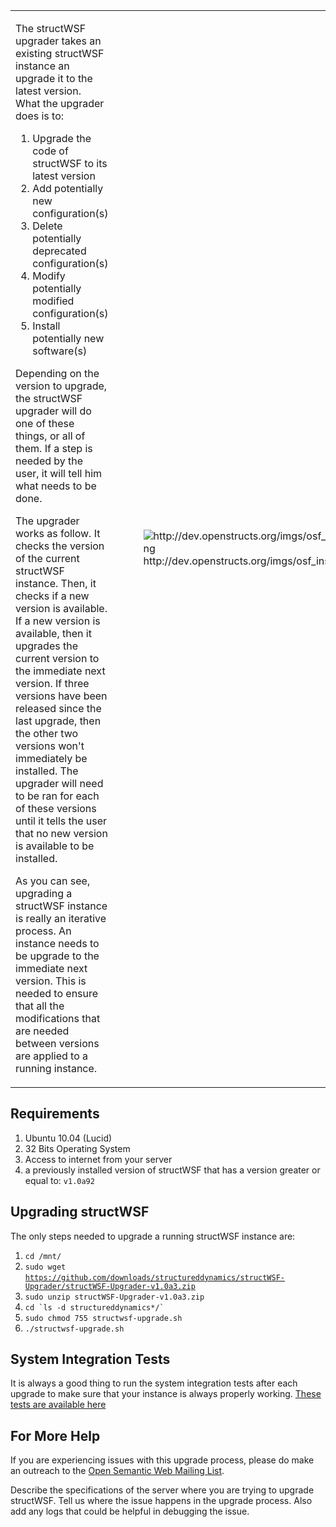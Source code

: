 {|
|-
| <p>The structWSF upgrader takes an existing structWSF instance an upgrade it to the latest version. What the upgrader does is to:

# Upgrade the code of structWSF to its latest version
# Add potentially new configuration(s)
# Delete potentially deprecated configuration(s)
# Modify potentially modified configuration(s)
# Install potentially new software(s)

Depending on the version to upgrade, the structWSF upgrader will do one of these things, or all of them. If a step is needed by the user, it will tell him what needs to be done.

The upgrader works as follow. It checks the version of the current structWSF instance. Then, it checks if a new version is available. If a new version is available, then it upgrades the current version to the immediate next version. If three versions have been released since the last upgrade, then the other two versions won't immediately be installed. The upgrader will need to be ran for each of these versions until it tells the user that no new version is available to be installed.

As you can see, upgrading a structWSF instance is really an iterative process. An instance needs to be upgrade to the immediate next version. This is needed to ensure that all the modifications that are needed between versions are applied to a running instance.</p>
| [[File:http://dev.openstructs.org/imgs/osf_installer.png]]
|}

== Requirements ==
# Ubuntu 10.04 (Lucid)
# 32 Bits Operating System
# Access to internet from your server
# a previously installed version of structWSF that has a version greater or equal to: <code>v1.0a92</code>

== Upgrading structWSF ==
The only steps needed to upgrade a running structWSF instance are:

# <code>cd /mnt/</code>
# <code>sudo wget https://github.com/downloads/structureddynamics/structWSF-Upgrader/structWSF-Upgrader-v1.0a3.zip</code>
# <code>sudo unzip structWSF-Upgrader-v1.0a3.zip</code>
# <code>cd `ls -d structureddynamics*/`</code>
# <code>sudo chmod 755 structwsf-upgrade.sh</code>
# <code>./structwsf-upgrade.sh</code>

== System Integration Tests ==

It is always a good thing to run the system integration tests after each upgrade to make sure that your instance is always properly working. [https://github.com/structureddynamics/structWSF-Tests-Suites These tests are available here]

== For More Help ==
If you are experiencing issues with this upgrade process, please do make an outreach to the [http://groups.google.com/group/open-semantic-framework Open Semantic Web Mailing List].

Describe the specifications of the server where you are trying to upgrade structWSF. Tell us where the issue happens in the upgrade process. Also add any logs that could be helpful in debugging the issue.

